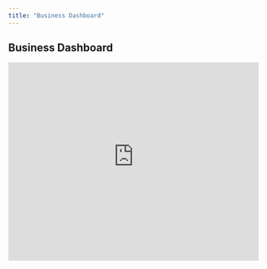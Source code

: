 ```yaml
---
title: "Business Dashboard"
---
```


## Business Dashboard

<iframe height="400" width="100%" frameborder="no" src="https://jean-kwizera-vic.shinyapps.io/Dashboard/"> </iframe>
